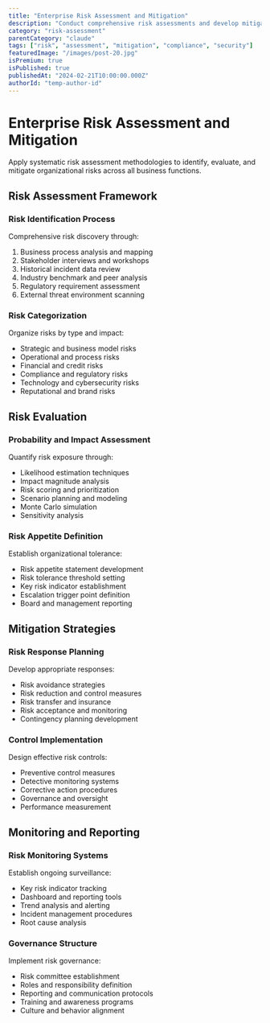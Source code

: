 ```yaml
---
title: "Enterprise Risk Assessment and Mitigation"
description: "Conduct comprehensive risk assessments and develop mitigation strategies using systematic analytical approaches"
category: "risk-assessment"
parentCategory: "claude"
tags: ["risk", "assessment", "mitigation", "compliance", "security"]
featuredImage: "/images/post-20.jpg"
isPremium: true
isPublished: true
publishedAt: "2024-02-21T10:00:00.000Z"
authorId: "temp-author-id"
---
```


# Enterprise Risk Assessment and Mitigation

Apply systematic risk assessment methodologies to identify, evaluate, and mitigate organizational risks across all business functions.

## Risk Assessment Framework

### Risk Identification Process

Comprehensive risk discovery through:

1. Business process analysis and mapping
2. Stakeholder interviews and workshops
3. Historical incident data review
4. Industry benchmark and peer analysis
5. Regulatory requirement assessment
6. External threat environment scanning

### Risk Categorization

Organize risks by type and impact:

- Strategic and business model risks
- Operational and process risks
- Financial and credit risks
- Compliance and regulatory risks
- Technology and cybersecurity risks
- Reputational and brand risks

## Risk Evaluation

### Probability and Impact Assessment

Quantify risk exposure through:

- Likelihood estimation techniques
- Impact magnitude analysis
- Risk scoring and prioritization
- Scenario planning and modeling
- Monte Carlo simulation
- Sensitivity analysis

### Risk Appetite Definition

Establish organizational tolerance:

- Risk appetite statement development
- Risk tolerance threshold setting
- Key risk indicator establishment
- Escalation trigger point definition
- Board and management reporting

## Mitigation Strategies

### Risk Response Planning

Develop appropriate responses:

- Risk avoidance strategies
- Risk reduction and control measures
- Risk transfer and insurance
- Risk acceptance and monitoring
- Contingency planning development

### Control Implementation

Design effective risk controls:

- Preventive control measures
- Detective monitoring systems
- Corrective action procedures
- Governance and oversight
- Performance measurement

## Monitoring and Reporting

### Risk Monitoring Systems

Establish ongoing surveillance:

- Key risk indicator tracking
- Dashboard and reporting tools
- Trend analysis and alerting
- Incident management procedures
- Root cause analysis

### Governance Structure

Implement risk governance:

- Risk committee establishment
- Roles and responsibility definition
- Reporting and communication protocols
- Training and awareness programs
- Culture and behavior alignment
